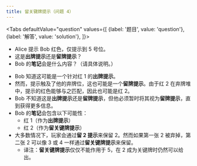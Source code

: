 ```yaml
---
title: 留关键牌提示（问题 4）
---
```



<BeginnersGuideProgress id="critical-save-question-4" />

<Tabs
  defaultValue="question"
  values={[
    {label: '题目', value: 'question'},
    {label: '解答', value: 'solution'},
  ]}>
<TabItem value="question">

- Alice 提示 Bob 红色，仅提示到 5 号位。
- 这是**出牌提示**还是**留牌提示**？
- Bob 的**笔记**会是什么内容？（请具体说明。）

</TabItem>
<TabItem value="solution">

- Bob 知道这可能是一个针对红 1 的**出牌提示**。
- 然而，提示触及了他的弃牌位，这也可能是一个**留牌提示**。由于红 2 在弃牌堆中，提示的红色能够与之匹配，因此也可能是红 2。
- Bob 不知道这是**出牌提示**还是**留牌提示**，但他必须暂时将其视为**留牌提示**，直到获得更多信息。
- Bob 的**笔记**会包含以下可能性：
  - 红 1（作为**出牌提示**）
  - 红 2（作为**留关键牌提示**）
- 大多数情况下，玩家会通过**留 2 提示**来保留 2。然而如果第一张 2 被弃掉，第二张 2 可以像 3 或 4 一样通过**留关键牌提示**来保留。
  - 译注：**留关键牌提示**仅仅不能作用于 5，在 2 成为关键牌时仍然可以给出。

</TabItem>
</Tabs>

<CriticalSaveQuestion4 />
